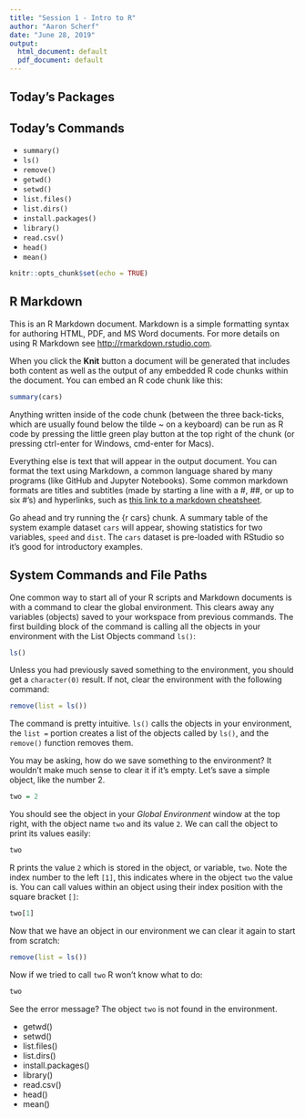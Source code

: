 ---
title: "Session 1 - Intro to R"
author: "Aaron Scherf"
date: "June 28, 2019"
output:
  html_document: default
  pdf_document: default
---

## Today's Packages


## Today's Commands
* `summary()`
* `ls()`
* `remove()`
* `getwd()`
* `setwd()`
* `list.files()`
* `list.dirs()`
* `install.packages()`
* `library()`
* `read.csv()`
* `head()`
* `mean()`



```{r setup, include=FALSE}
knitr::opts_chunk$set(echo = TRUE)
```

## R Markdown

This is an R Markdown document. Markdown is a simple formatting syntax for authoring HTML, PDF, and MS Word documents. For more details on using R Markdown see <http://rmarkdown.rstudio.com>.

When you click the **Knit** button a document will be generated that includes both content as well as the output of any embedded R code chunks within the document. You can embed an R code chunk like this:

```{r cars}
summary(cars)
```

Anything written inside of the code chunk (between the three back-ticks, which are usually found below the tilde ~ on a keyboard) can be run as R code by pressing the little green play button at the top right of the chunk (or pressing ctrl-enter for Windows, cmd-enter for Macs). 

Everything else is text that will appear in the output document. You can format the text using Markdown, a common language shared by many programs (like GitHub and Jupyter Notebooks). Some common markdown formats are titles and subtitles (made by starting a line with a #, ##, or up to six #'s) and hyperlinks, such as [this link to a markdown cheatsheet](https://github.com/adam-p/markdown-here/wiki/Markdown-Cheatsheet).

Go ahead and try running the {r cars} chunk. A summary table of the system example dataset `cars` will appear, showing statistics for two variables, `speed` and `dist`. The `cars` dataset is pre-loaded with RStudio so it's good for introductory examples.



## System Commands and File Paths

One common way to start all of your R scripts and Markdown documents is with a command to clear the global environment. This clears away any variables (objects) saved to your workspace from previous commands. The first building block of the command is calling all the objects in your environment with the List Objects command `ls()`:

```{r call objects}
ls()
```

Unless you had previously saved something to the environment, you should get a `character(0)` result. If not, clear the environment with the following command:

```{r clear}
remove(list = ls())
```

The command is pretty intuitive. `ls()` calls the objects in your environment, the `list =` portion creates a list of the objects called by `ls()`, and the `remove()` function removes them.


You may be asking, how do we save something to the environment? It wouldn't make much sense to clear it if it's empty. Let's save a simple object, like the number 2.

```{r object}
two = 2
```

You should see the object in your *Global Environment* window at the top right, with the object name `two` and its value `2`. We can call the object to print its values easily:

```{r call_two}
two
```

R prints the value `2` which is stored in the object, or variable, `two`. Note the index number to the left `[1]`, this indicates where in the object `two` the value is. You can call values within an object using their index position with the square bracket `[]`:

```{r call_two_index}
two[1]
```

Now that we have an object in our environment we can clear it again to start from scratch:

```{r clear_again}
remove(list = ls())
```

Now if we tried to call `two` R won't know what to do:

```{r object_error, error=TRUE}
two
```

See the error message? The object `two` is not found in the environment.



* getwd()
* setwd()
* list.files()
* list.dirs()
* install.packages()
* library()
* read.csv()
* head()
* mean()
